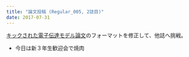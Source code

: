```yaml
---
title: "論文投稿 (Regular_005, 2誌目)"
date: 2017-07-31
---
```


[キックされた電子伝達モデル論文](https://keachmurakami.github.io/2017/07/30/pub_etr_model.html)のフォーマットを修正して、他誌へ挑戦。

- 今日は新３年生歓迎会で焼肉